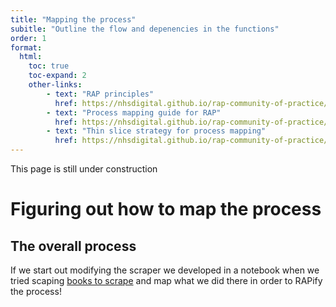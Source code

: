 ```yaml
---
title: "Mapping the process"
subitle: "Outline the flow and depenencies in the functions"
order: 1
format:
  html:
    toc: true
    toc-expand: 2
    other-links:
        - text: "RAP principles"
          href: https://nhsdigital.github.io/rap-community-of-practice/introduction_to_RAP/what_is_RAP/#rap-principles
        - text: "Process mapping guide for RAP"
          href: https://nhsdigital.github.io/rap-community-of-practice/implementing_RAP/process_mapping/
        - text: "Thin slice strategy for process mapping"
          href: https://nhsdigital.github.io/rap-community-of-practice/our_RAP_service/thin-slice-strategy/
---
```


::: callout-note
This page is still under construction
:::

# Figuring out how to map the process

## The overall process

If we start out modifying the scraper we developed in a notebook when we tried scaping [books to scrape](/notebooks/scraping_experiment.ipynb) and map what we did there in order to RAPify the process! 

